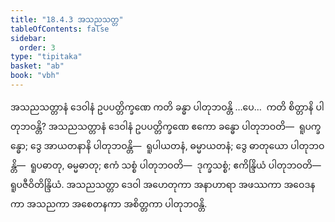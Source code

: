 ```yaml
---
title: "18.4.3 အသညသတ္တ"
tableOfContents: false
sidebar:
  order: 3
type: "tipitaka"
basket: "ab"
book: "vbh"
---
```



<DynamicBreadcrumb />

<Division number="1017" book="vbh">

<Paragraph number="3125" book="vbh">
အသညသတ္တာနံ ဒေဝါနံ ဥပပတ္တိက္ခဏေ ကတိ ခန္ဓာ ပါတုဘဝန္တိ …ပေ…  ကတိ စိတ္တာနိ ပါတုဘဝန္တိ?
</Paragraph>

<Paragraph number="3126" book="vbh">
အသညသတ္တာနံ ဒေဝါနံ ဥပပတ္တိက္ခဏေ ဧကော ခန္ဓော ပါတုဘဝတိ—  ရူပက္ခန္ဓော; ဒွေ အာယတနာနိ ပါတုဘဝန္တိ—  ရူပါယတနံ, ဓမ္မာယတနံ; ဒွေ ဓာတုယော ပါတုဘဝန္တိ—  ရူပဓာတု, ဓမ္မဓာတု; ဧကံ သစ္စံ ပါတုဘဝတိ—  ဒုက္ခသစ္စံ; ဧကိန္ဒြိယံ ပါတုဘဝတိ—  ရူပဇီဝိတိန္ဒြိယံ. အသညသတ္တာ ဒေဝါ အဟေတုကာ အနာဟာရာ အဖဿကာ အဝေဒနကာ အသညကာ အစေတနကာ အစိတ္တကာ ပါတုဘဝန္တိ.
</Paragraph>
</Division>